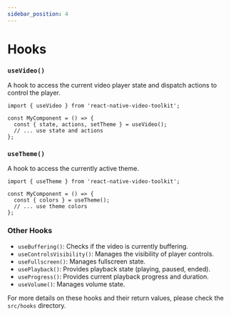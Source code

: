 ```yaml
---
sidebar_position: 4
---
```


# Hooks

### `useVideo()`

A hook to access the current video player state and dispatch actions to control the player.

```tsx
import { useVideo } from 'react-native-video-toolkit';

const MyComponent = () => {
  const { state, actions, setTheme } = useVideo();
  // ... use state and actions
};
```

### `useTheme()`

A hook to access the currently active theme.

```tsx
import { useTheme } from 'react-native-video-toolkit';

const MyComponent = () => {
  const { colors } = useTheme();
  // ... use theme colors
};
```

### Other Hooks

- `useBuffering()`: Checks if the video is currently buffering.
- `useControlsVisibility()`: Manages the visibility of player controls.
- `useFullscreen()`: Manages fullscreen state.
- `usePlayback()`: Provides playback state (playing, paused, ended).
- `useProgress()`: Provides current playback progress and duration.
- `useVolume()`: Manages volume state.

For more details on these hooks and their return values, please check the `src/hooks` directory.
